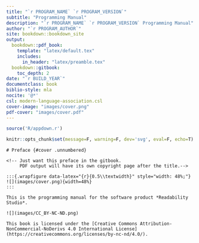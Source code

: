 ```yaml
--- 
title: "`r PROGRAM_NAME` `r PROGRAM_VERSION`"
subtitle: "Programming Manual"
description: "`r PROGRAM_NAME` `r PROGRAM_VERSION` Programming Manual"
author: "`r PROGRAM_AUTHOR`"
site: bookdown::bookdown_site
output:
  bookdown::pdf_book:
    template: "latex/default.tex"
    includes:
      in_header: "latex/preamble.tex"
  bookdown::gitbook:
    toc_depth: 2
date: "`r BUILD_YEAR`"
documentclass: book
biblio-style: mla
nocite: '@*'
csl: modern-language-association.csl
cover-image: "images/cover.png"
pdf-cover: "images/cover.pdf"
---
```


```r
source('R/appdown.r')
```

```r
knitr::opts_chunk$set(message=F, warning=F, dev='svg', eval=F, echo=T)
```

```asis
# Preface {#cover .unnumbered}

<!-- Just want this preface in the gitbook.
     PDF output will have its own copyright page after the title.-->

:::{.wrapfigure data-latex="{r}{0.5\\textwidth}" style="width: 48%;"}
![](images/cover.png){width=48%}
:::

This is the programming manual for the software product *Readability Studio*.

![](images/CC_BY-NC-ND.png)

This book is licensed under the [Creative Commons Attribution-NonCommercial-NoDerivs 4.0 International License](https://creativecommons.org/licenses/by-nc-nd/4.0/).
```
